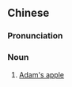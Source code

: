{{also|喉结}}
==Chinese==
{{zh-forms|s=喉结}}

===Pronunciation===
{{zh-pron
|m=hóujié
|c=hau4 git3
|cat=n
}}

===Noun===
{{zh-noun}}

# [[Adam's apple]] {{gloss|the lump in the throat}}

{{zh-cat|Anatomy}}